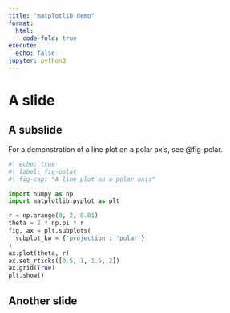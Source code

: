 ```yaml
---
title: "matplotlib demo"
format:
  html:
    code-fold: true
execute:
  echo: false
jupyter: python3
---
```


# A slide

## A subslide

For a demonstration of a line plot on a polar axis, see @fig-polar.

```python
#| echo: true
#| label: fig-polar
#| fig-cap: "A line plot on a polar axis"

import numpy as np
import matplotlib.pyplot as plt

r = np.arange(0, 2, 0.01)
theta = 2 * np.pi * r
fig, ax = plt.subplots(
  subplot_kw = {'projection': 'polar'}
)
ax.plot(theta, r)
ax.set_rticks([0.5, 1, 1.5, 2])
ax.grid(True)
plt.show()
```

## Another slide
